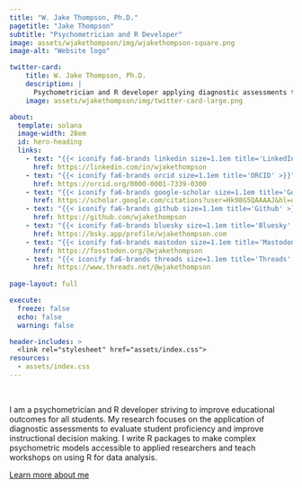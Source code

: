 ```yaml
---
title: "W. Jake Thompson, Ph.D."
pagetitle: "Jake Thompson"
subtitle: "Psychometrician and R Developer"
image: assets/wjakethompson/img/wjakethompson-square.png
image-alt: "Website logo"

twitter-card:
    title: W. Jake Thompson, Ph.D.
    description: |
      Psychometrician and R developer applying diagnostic assessments to improve student learning.
    image: assets/wjakethompson/img/twitter-card-large.png

about:
  template: solana
  image-width: 28em
  id: hero-heading
  links:
    - text: "{{< iconify fa6-brands linkedin size=1.1em title='LinkedIn' >}}"
      href: https://linkedin.com/in/wjakethompson
    - text: "{{< iconify fa6-brands orcid size=1.1em title='ORCID' >}}"
      href: https://orcid.org/0000-0001-7339-0300
    - text: "{{< iconify fa6-brands google-scholar size=1.1em title='Google Scholar' >}}"
      href: https://scholar.google.com/citations?user=Hk98G5QAAAAJ&hl=en
    - text: "{{< iconify fa6-brands github size=1.1em title='Github' >}}"
      href: https://github.com/wjakethompson
    - text: "{{< iconify fa6-brands bluesky size=1.1em title='Bluesky' >}}"
      href: https://bsky.app/profile/wjakethompson.com
    - text: "{{< iconify fa6-brands mastodon size=1.1em title='Mastodon' >}}"
      href: https://fosstodon.org/@wjakethompson
    - text: "{{< iconify fa6-brands threads size=1.1em title='Threads' >}}"
      href: https://www.threads.net/@wjakethompson
    
page-layout: full

execute: 
  freeze: false
  echo: false
  warning: false

header-includes: >
  <link rel="stylesheet" href="assets/index.css">
resources:
  - assets/index.css
---
```


<br>

::: {#hero-heading}

I am a psychometrician and R developer striving to improve educational outcomes for all students.
My research focuses on the application of diagnostic assessments to evaluate student proficiency and improve instructional decision making.
I write R packages to make complex psychometric models accessible to applied researchers and teach workshops on using R for data analysis.

[Learn more about me](/about){.about-links .subtitle}

:::
